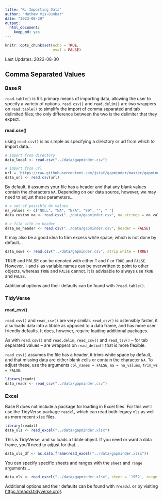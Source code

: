 ```yaml
---
title: "R: Importing Data"
author: "Mathew Vis-Dunbar"
date: "2023-08-29"
output:
  html_document:
    keep_md: yes
---
```


```r
knitr::opts_chunk$set(echo = TRUE,
                      eval = FALSE)
```

Last Updates: 2023-08-30

## Comma Separated Values

### Base R

`read.table()` is R's primary means of importing data, allowing the user to specify a variety of options. `read.csv()` and `read.delim()` are two wrappers on `read.table()` to simplify the import of comma separated and tab delimited files; the only difference between the two is the delimiter that they expect.

#### read.csv()

using `read.csv()` is as simple as specifying a directory or url from which to import data...

```r
# import from directory
data_local <- read.csv("../data/gapminder.csv")

# import from url
url = 'https://raw.githubusercontent.com/jstaf/gapminder/master/gapminder/gapminder.csv'
data_url <- read.csv(url)
```

By default, it assumes your file has a header and that any blank values contain the characters `NA`. Depending on our data source, however, we may need to adjust these parameters...

```r
# a set of possible NA values
na_values <- c("NULL", "NA", "N/A", "99", "", " ")
data_custom_na <- read.csv("../data/gapminder.csv", na.strings = na_values)

# a file with no header
data_no_header <- read.csv("../data/gapminder.csv", header = FALSE)
```

It may also be a good idea to trim excess white space, which is not done by default...

```r
data_nows <- read.csv("../data/gapminder.csv", strip.white = TRUE)
```

:::note
TRUE and FALSE can be denoted with either `T` and `F` or `TRUE` and `FALSE`. However, `T` and `F` as variable names can be overwritten to point to other objects, whereas `TRUE` and `FALSE` cannot. It is advisable to always use `TRUE` and `FALSE`.
:::

Additional options and their defaults can be found with `?read.table()`.

### TidyVerse

#### read_csv()

`read.csv()` and `read_csv()` are very similar. `read_csv()` is ostensibly faster, it also loads data into a tibble as opposed to a data frame, and has more user friendly defaults. It does, however, require loading additional packages.

As with `read.csv()` and `read.delim`, `read_csv()` and `read_tsv()` -- for tab separated values -- are wrappers on `read_delim()` that is more flexible.

`read_csv()` assumes the file has a header, it trims white space by default, and that missing data are either blank cells or contain the character `NA`. To adjust these, use the arguments `col_names = FALSE`, `na = na_values`, `trim_ws = FALSE`.

```r
library(readr)
data_readr <- read_csv("../data/gapminder.csv")
```

### Excel

Base R does not include a package for loading in Excel files. For this we'll use the TidyVerse package `readxl`, which can read both legacy `xls` as well as more recent `xlsx` files.

```r
library(readxl)
data_xls <- read_excel("../data/gapminder.xlsx")
```

This is TidyVerse, and so loads a tibble object. If you need or want a data frame, you'll need to adjust for that...

```r
data_xls_df <- as.data.frame(read_excel("../data/gapminder.xlsx"))
```

You can specify specific sheets and ranges with the `sheet` and `range` arguments...

```r
data_xls <- read_excel("../data/gapminder.xlsx", sheet = '1952', range = "A1:D5")
```

Additional options and their defaults can be found with `?readxl` or by visiting [https://readxl.tidyverse.org/](https://readxl.tidyverse.org/).
